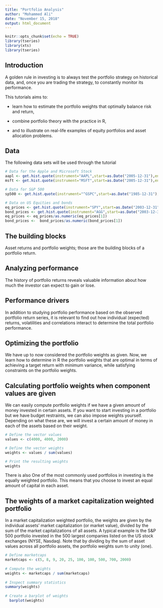 ```yaml
---
title: "Portfolio Analysis"
author: "Mohammed Ali"
date: "November 15, 2018"
output: html_document
---
```


```r
knitr::opts_chunk$set(echo = TRUE)
library(tseries)
library(xts)
library(tseries)
```

## Introduction

A golden rule in investing is to always test the portfolio strategy on historical data, and, once you are trading the strategy, to constantly monitor its performance.

This tutorials aims to:

* learn how to estimate the portfolio weights that optimally balance risk and return,

* combine portfolio theory with the practice in R,

* and to illustrate on real-life examples of equity portfolios and asset allocation problems. 

## Data
The following data sets will be used through the tutorial

```r
# Data for the Apple and Microsoft Stock
aapl <- get.hist.quote(instrument="AAPL",start=as.Date("2005-12-31"),end=Sys.Date(),quote="AdjClose",quiet=T)
msft <- get.hist.quote(instrument="MSFT",start=as.Date("2005-12-31"),end=Sys.Date(),quote="AdjClose",quiet=T)

# Data for S&P 500
sp500 <- get.hist.quote(instrument="^GSPC",start=as.Date("1985-12-31"),end=Sys.Date(),quote="AdjClose",quiet=T,compression="d")

# Data on US Equities and bonds 
eq_prices <- get.hist.quote(instrument="SPY",start=as.Date("2003-12-31"),end=as.Date("2016-06-30"),quote="AdjClose",quiet=T,compression="m")
bond_prices <- get.hist.quote(instrument="AGG",start=as.Date("2003-12-31"),end=as.Date("2016-06-30"),quote="AdjClose",quiet=T,compression="m")
eq_prices <- eq_prices/as.numeric(eq_prices[1])
bond_prices <-  bond_prices/as.numeric(bond_prices[1])

```


## The building blocks
Asset returns and portfolio weights; those are the building blocks of a portfolio return. 

## Analyzing performance
The history of portfolio returns reveals valuable information about how much the investor can expect to gain or lose.

## Performance drivers
In addition to studying portfolio performance based on the observed portfolio return series, it is relevant to find out how individual (expected) returns, volatilities and correlations interact to determine the total portfolio performance.

## Optimizing the portfolio
We have up to now considered the portfolio weights as given. Now, we learn how to determine in R the portfolio weights that are optimal in terms of achieving a target return with minimum variance, while satisfying constraints on the portfolio weights.

## Calculating portfolio weights when component values are given
We can easily compute portfolio weights if we have a given amount of money invested in certain assets. If you want to start investing in a portfolio but we have budget restraints, we can also impose weights yourself. Depending on what these are, we will invest a certain amount of money in each of the assets based on their weight.

```r
# Define the vector values
values <- c(4000, 4000, 2000)

# Define the vector weights
weights <- values / sum(values)

# Print the resulting weights
weights
```

There is also One of the most commonly used portfolios in investing is the equally weighted portfolio. This means that you choose to invest an equal amount of capital in each asset.

## The weights of a market capitalization weighted portfolio
In a market capitalization weighted portfolio, the weights are given by the individual assets' market capitalization (or market value), divided by the sum of the market capitalizations of all assets. A typical example is the S&P 500 portfolio invested in the 500 largest companies listed on the US stock exchanges (NYSE, Nasdaq). Note that by dividing by the sum of asset values across all portfolio assets, the portfolio weights sum to unity (one).

```r
# Define marketcaps
marketcaps <- c(5, 8, 9, 20, 25, 100, 100, 500, 700, 2000)
  
# Compute the weights
weights <- marketcaps / sum(marketcaps)
  
# Inspect summary statistics
summary(weights)
  
# Create a barplot of weights
  barplot(weights)
```



